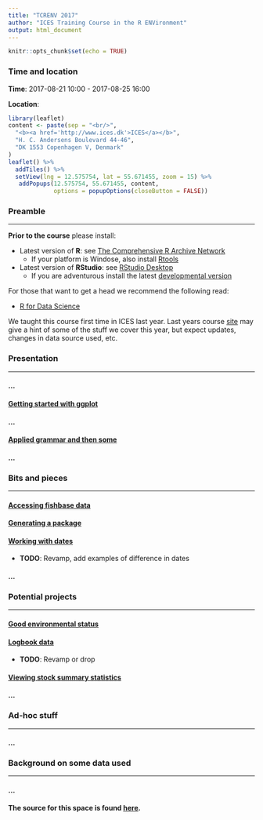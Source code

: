 ```yaml
---
title: "TCRENV 2017"
author: "ICES Training Course in the R ENVironment"
output: html_document
---
```


```r
knitr::opts_chunk$set(echo = TRUE)
```

### Time and location

__Time__: 2017-08-21 10:00 - 2017-08-25 16:00

__Location__:
```r
library(leaflet)
content <- paste(sep = "<br/>",
  "<b><a href='http://www.ices.dk'>ICES</a></b>",
  "H. C. Andersens Boulevard 44-46",
  "DK 1553 Copenhagen V, Denmark"
)
leaflet() %>% 
  addTiles() %>% 
  setView(lng = 12.575754, lat = 55.671455, zoom = 15) %>%
   addPopups(12.575754, 55.671455, content,
             options = popupOptions(closeButton = FALSE))
```

### Preamble
___

**Prior to the course** please install:

* Latest version of __R__: see [The Comprehensive R Archive Network](https://cran.r-project.org/)
    * If your platform is Windose, also install [Rtools](https://cran.r-project.org/bin/windows/Rtools)

* Latest version of __RStudio__: see [RStudio Desktop](https://www.rstudio.com/products/rstudio/download/)
    * If you are adventurous install the latest [developmental version](https://www.rstudio.com/products/rstudio/download/preview)

For those that want to get a head we recommend the following read:

  * [R for Data Science](http://r4ds.had.co.nz)
  
We taught this course first time in ICES last year. Last years course [site](http://www.hafro.is/~einarhj/education/tcrenv2016) may give a hint of some of the stuff we cover this year, but expect updates, changes in data source used, etc.

### Presentation
___

#### ...

#### [Getting started with ggplot](pre_ggplot.html)

#### ...

#### [Applied grammar and then some](pre_grammar2.html)

#### ...

### Bits and pieces
___

#### [Accessing fishbase data](b_fishbase.html)

#### [Generating a package](b_packages.html)

#### [Working with dates](b_dates.html)

* **TODO**: Revamp, add examples of difference in dates

#### ...

### Potential projects
___

#### [Good environmental status](prj_ges.html)

#### [Logbook data](prj_log.html)

* **TODO**: Revamp or drop

#### [Viewing stock summary statistics](prj_ss.html)

#### ...

### Ad-hoc stuff
___

#### ...

### Background on some data used
___

#### ...

**The source for this space is found [here](https://github.com/fishvice/tcrenv2017).**
